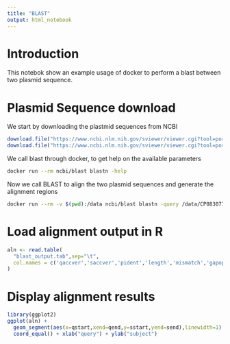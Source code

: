 ```yaml
---
title: "BLAST"
output: html_notebook
---
```



# Introduction
This notebok show an example usage of docker to perform a blast between two plasmid sequence. 



# Plasmid Sequence download

We start by downloading the plastmid sequences from NCBI
```r
download.file("https://www.ncbi.nlm.nih.gov/sviewer/viewer.cgi?tool=portal&save=file&log$=seqview&db=nuccore&report=fasta&id=2163280802&conwithfeat=on&withparts=on&hide-cdd=on&ncbi_phid=null","CP083077.fasta")
download.file("https://www.ncbi.nlm.nih.gov/sviewer/viewer.cgi?tool=portal&save=file&log$=seqview&db=nuccore&report=fasta&id=359422634&conwithfeat=on&withparts=on&hide-cdd=on&ncbi_phid=null","JN626286.fasta")
```


We call blast through docker, to get help on the available parameters
```bash
docker run --rm ncbi/blast blastn -help
```


Now we call BLAST to align the two plasmid sequences and generate the alignment regions
```bash
docker run --rm -v $(pwd):/data ncbi/blast blastn -query /data/CP083077.fasta -subject /data/JN626286.fasta -outfmt 6 -out /data/blast_output.tab
```



# Load alignment output in R
```r
aln <- read.table(
  "blast_output.tab",sep="\t",
  col.names = c('qaccver','saccver','pident','length','mismatch','gapopen','qstart','qend','sstart','send','evalue','bitscore')
)
```


# Display alignment results
```r
library(ggplot2)
ggplot(aln) + 
  geom_segment(aes(x=qstart,xend=qend,y=sstart,yend=send),linewidth=1) + 
  coord_equal() + xlab("query") + ylab("subject")
```





